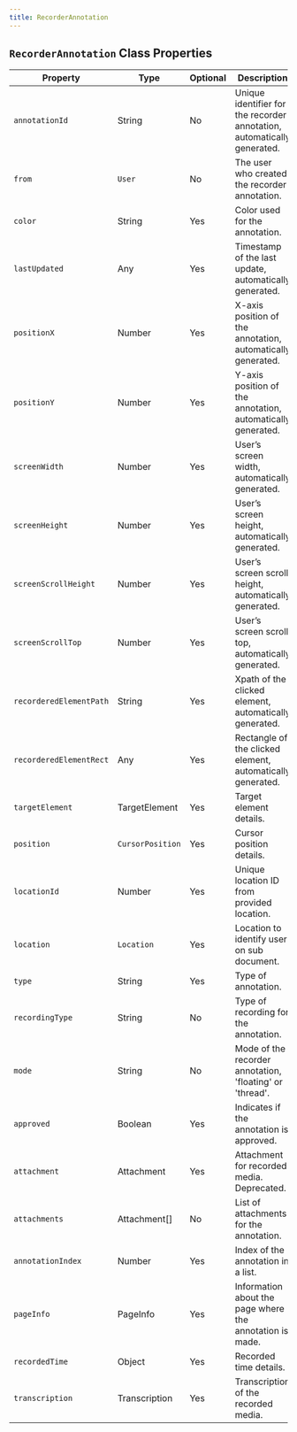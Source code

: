 ```yaml
---
title: RecorderAnnotation
---
```


## `RecorderAnnotation` Class Properties

| Property                | Type                    | Optional | Description                                                                 |
|-------------------------|-------------------------|----------|-----------------------------------------------------------------------------|
| `annotationId`            | String                  | No       | Unique identifier for the recorder annotation, automatically generated.     |
| `from`                    | `User`                    | No       | The user who created the recorder annotation.                               |
| `color`                   | String                  | Yes      | Color used for the annotation.                                              |
| `lastUpdated`             | Any                     | Yes      | Timestamp of the last update, automatically generated.                      |
| `positionX`               | Number                  | Yes      | X-axis position of the annotation, automatically generated.                 |
| `positionY`               | Number                  | Yes      | Y-axis position of the annotation, automatically generated.                 |
| `screenWidth`             | Number                  | Yes      | User’s screen width, automatically generated.                               |
| `screenHeight`            | Number                  | Yes      | User’s screen height, automatically generated.                              |
| `screenScrollHeight`      | Number                  | Yes      | User’s screen scroll height, automatically generated.                       |
| `screenScrollTop`         | Number                  | Yes      | User’s screen scroll top, automatically generated.                          |
| `recorderedElementPath`   | String                  | Yes      | Xpath of the clicked element, automatically generated.                      |
| `recorderedElementRect`   | Any                     | Yes      | Rectangle of the clicked element, automatically generated.                  |
| `targetElement`           | TargetElement           | Yes      | Target element details.                                                     |
| `position`                | `CursorPosition`          | Yes      | Cursor position details.                                                    |
| `locationId`              | Number                  | Yes      | Unique location ID from provided location.                                  |
| `location`                | `Location`                | Yes      | Location to identify user on sub document.                                  |
| `type`                    | String                  | Yes      | Type of annotation.                                                         |
| `recordingType`           | String                  | No       | Type of recording for the annotation.                                       |
| `mode`                    | String                  | No       | Mode of the recorder annotation, 'floating' or 'thread'.                    |
| `approved`                | Boolean                 | Yes      | Indicates if the annotation is approved.                                     |
| `attachment`              | Attachment              | Yes      | Attachment for recorded media. Deprecated.                                  |
| `attachments`             | Attachment[]            | No       | List of attachments for the annotation.                                     |
| `annotationIndex`         | Number                  | Yes      | Index of the annotation in a list.                                          |
| `pageInfo`                | PageInfo                | Yes      | Information about the page where the annotation is made.                     |
| `recordedTime`            | Object                  | Yes      | Recorded time details.                                                      |
| `transcription`           | Transcription           | Yes      | Transcription of the recorded media.                                        |

